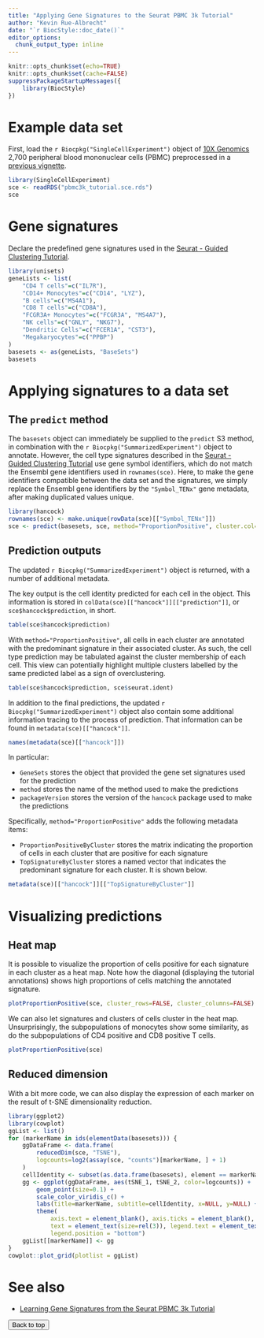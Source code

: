 ```yaml
---
title: "Applying Gene Signatures to the Seurat PBMC 3k Tutorial"
author: "Kevin Rue-Albrecht"
date: "`r BiocStyle::doc_date()`"
editor_options: 
  chunk_output_type: inline
---
```


```r
knitr::opts_chunk$set(echo=TRUE)
knitr::opts_chunk$set(cache=FALSE)
suppressPackageStartupMessages({
    library(BiocStyle)
})
```

# Example data set

First, load the `r Biocpkg("SingleCellExperiment")` object of [10X Genomics](www.10xgenomics.com) 2,700 peripheral blood mononuclear cells (PBMC) preprocessed in a [previous vignette](0-Seurat_PBMC3k_tutorial_TENxPBMCData.html).

```r
library(SingleCellExperiment)
sce <- readRDS("pbmc3k_tutorial.sce.rds")
sce
```

# Gene signatures

Declare the predefined gene signatures used in the [Seurat - Guided Clustering Tutorial](https://satijalab.org/seurat/pbmc3k_tutorial_1_4.html).

```r
library(unisets)
geneLists <- list(
    "CD4 T cells"=c("IL7R"),
    "CD14+ Monocytes"=c("CD14", "LYZ"),
    "B cells"=c("MS4A1"),
    "CD8 T cells"=c("CD8A"),
    "FCGR3A+ Monocytes"=c("FCGR3A", "MS4A7"),
    "NK cells"=c("GNLY", "NKG7"),
    "Dendritic Cells"=c("FCER1A", "CST3"),
    "Megakaryocytes"=c("PPBP")
)
basesets <- as(geneLists, "BaseSets")
basesets
```

# Applying signatures to a data set

## The `predict` method

The `basesets` object can immediately be supplied to the `predict` S3 method, in combination with the `r Biocpkg("SummarizedExperiment")` object to annotate.
However, the cell type signatures described in the [Seurat - Guided Clustering Tutorial](https://satijalab.org/seurat/pbmc3k_tutorial_1_4.html) use gene symbol identifiers, which do not match the Ensembl gene identifiers used in `rownames(sce)`.
Here, to make the gene identifiers compatible between the data set and the signatures, we simply replace the Ensembl gene identifiers by the `"Symbol_TENx"` gene metadata, after making duplicated values unique.

```r
library(hancock)
rownames(sce) <- make.unique(rowData(sce)[["Symbol_TENx"]])
sce <- predict(basesets, sce, method="ProportionPositive", cluster.col="seurat.ident")
```

## Prediction outputs

The updated `r Biocpkg("SummarizedExperiment")` object is returned, with a number of additional metadata.

The key output is the cell identity predicted for each cell in the object.
This information is stored in `colData(sce)[["hancock"]][["prediction"]]`, or `sce$hancock$prediction`, in short.

```r
table(sce$hancock$prediction)
```

With `method="ProportionPositive"`, all cells in each cluster are annotated with the predominant signature in their associated cluster.
As such, the cell type prediction may be tabulated against the cluster membership of each cell.
This view can potentially highlight multiple clusters labelled by the same predicted label as a sign of overclustering.

```r
table(sce$hancock$prediction, sce$seurat.ident)
```

In addition to the final predictions, the updated `r Biocpkg("SummarizedExperiment")` object also contain some additional information tracing to the process of prediction.
That information can be found in `metadata(sce)[["hancock"]]`.

```r
names(metadata(sce)[["hancock"]])
```

In particular:

- `GeneSets` stores the object that provided the gene set signatures used for the prediction
- `method` stores the name of the method used to make the predictions
- `packageVersion` stores the version of the `hancock` package used to make the predictions

Specifically, `method="ProportionPositive"` adds the following metadata items:

- `ProportionPositiveByCluster` stores the matrix indicating the proportion of cells in each cluster that are positive for each signature
- `TopSignatureByCluster` stores a named vector that indicates the predominant signature for each cluster. It is shown below.

```r
metadata(sce)[["hancock"]][["TopSignatureByCluster"]]
```

# Visualizing predictions

## Heat map

It is possible to visualize the proportion of cells positive for each signature in each cluster as a heat map.
Note how the diagonal (displaying the tutorial annotations) shows high proportions of cells matching the annotated signature.

```r
plotProportionPositive(sce, cluster_rows=FALSE, cluster_columns=FALSE)
```

We can also let signatures and clusters of cells cluster in the heat map.
Unsurprisingly, the subpopulations of monocytes show some similarity, as do the subpopulations of CD4 positive and CD8 positive T cells.

```r
plotProportionPositive(sce)
```

## Reduced dimension

With a bit more code, we can also display the expression of each marker on the result of t-SNE dimensionality reduction.

```r
library(ggplot2)
library(cowplot)
ggList <- list()
for (markerName in ids(elementData(basesets))) {
    ggDataFrame <- data.frame(
        reducedDim(sce, "TSNE"),
        logcounts=log2(assay(sce, "counts")[markerName, ] + 1)
    )
    cellIdentity <- subset(as.data.frame(basesets), element == markerName, "set", drop=TRUE)
    gg <- ggplot(ggDataFrame, aes(tSNE_1, tSNE_2, color=logcounts)) +
        geom_point(size=0.1) +
        scale_color_viridis_c() +
        labs(title=markerName, subtitle=cellIdentity, x=NULL, y=NULL) +
        theme(
            axis.text = element_blank(), axis.ticks = element_blank(),
            text = element_text(size=rel(3)), legend.text = element_text(size=rel(2)),
            legend.position = "bottom")
    ggList[[markerName]] <- gg
}
cowplot::plot_grid(plotlist = ggList)
```

# See also

- [Learning Gene Signatures from the Seurat PBMC 3k Tutorial](2-learn-signatures.html)

<button onclick="topFunction()" id="myBtn" title="Go to top">Back to top</button>

